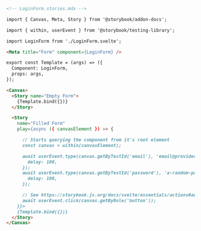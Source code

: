 ```md
<!-- LoginForm.stories.mdx -->

import { Canvas, Meta, Story } from '@storybook/addon-docs';

import { within, userEvent } from '@storybook/testing-library';

import LoginForm from './LoginForm.svelte';

<Meta title="Form" component={LoginForm} />

export const Template = (args) => ({
  Component: LoginForm,
  props: args,
});

<Canvas>
  <Story name="Empty Form">
    {Template.bind({})}
  </Story>

  <Story
    name="Filled Form"
    play={async ({ canvasElement }) => {

      // Starts querying the component from it's root element
      const canvas = within(canvasElement);

      await userEvent.type(canvas.getByTestId('email'), 'email@provider.com', {
        delay: 100,
      });
      await userEvent.type(canvas.getByTestId('password'), 'a-random-password', {
        delay: 100,
      });

      // See https://storybook.js.org/docs/svelte/essentials/actions#automatically-matching-args to learn how to setup logging in the Actions panel
      await userEvent.click(canvas.getByRole('button'));
    }}>
    {Template.bind({})}
  </Story>
</Canvas>
```